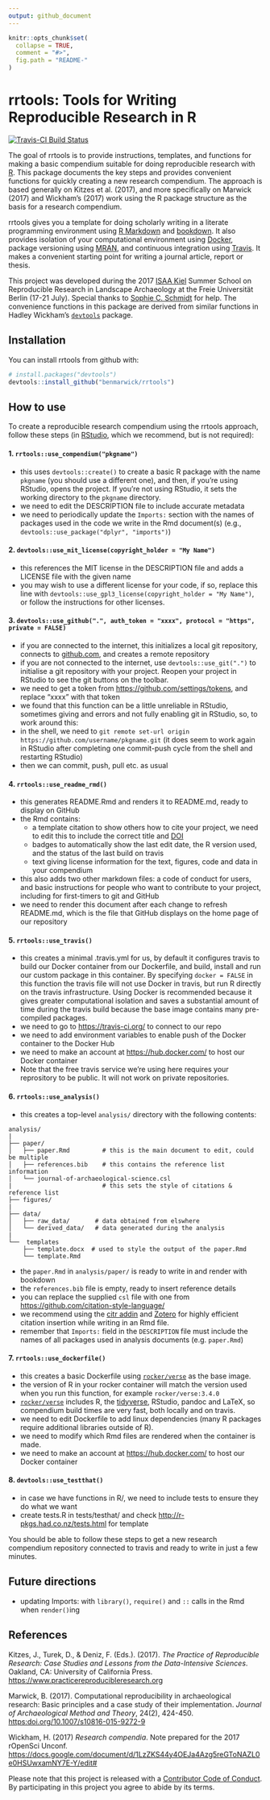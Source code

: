 ```yaml
---
output: github_document
---
```


<!-- README.md is generated from README.Rmd. Please edit that file -->

```r
knitr::opts_chunk$set(
  collapse = TRUE,
  comment = "#>",
  fig.path = "README-"
)
```

# rrtools: Tools for Writing Reproducible Research in R

[![Travis-CI Build Status](https://travis-ci.org/benmarwick/rrtools.svg?branch=master)](https://travis-ci.org/benmarwick/rrtools)

The goal of rrtools is to provide instructions, templates, and functions for making a basic compendium suitable for doing reproducible research with [R](https://www.r-project.org). This package documents the key steps and provides convenient functions for quickly creating a new research compendium. The approach is based generally on Kitzes et al. (2017), and more specifically on Marwick (2017) and Wickham's (2017) work using the R package structure as the basis for a research compendium.

rrtools gives you a template for doing scholarly writing in a literate programming environment using [R Markdown](http://rmarkdown.rstudio.com) and [bookdown](https://bookdown.org/home/about.html). It also provides isolation of your computational environment using [Docker](https://www.docker.com/what-docker), package versioning using [MRAN](https://mran.microsoft.com/documents/rro/reproducibility/), and continuous integration using [Travis](https://docs.travis-ci.com/user/for-beginners). It makes a convenient starting point for writing a journal article, report or thesis.

This project was developed during the 2017 [ISAA Kiel](https://isaakiel.github.io/) Summer School on Reproducible Research in Landscape Archaeology at the Freie Universität Berlin (17-21 July). Special thanks to [Sophie C. Schmidt](https://github.com/SCSchmidt) for help. The convenience functions in this package are derived from similar functions in Hadley Wickham's [`devtools`](https://github.com/hadley/devtools) package.

## Installation

You can install rrtools from github with:

```r
# install.packages("devtools")
devtools::install_github("benmarwick/rrtools")
```

## How to use

To create a reproducible research compendium using the rrtools approach, follow these steps (in [RStudio](https://www.rstudio.com/products/rstudio/#Desktop), which we recommend, but is not required):

#### 1. `rrtools::use_compendium("pkgname")`

- this uses `devtools::create()` to create a basic R package with the name `pkgname` (you should use a different one), and then, if you're using RStudio, opens the project. If you're not using RStudio, it sets the working directory to the `pkgname` directory.
- we need to edit the DESCRIPTION file to include accurate metadata
- we need to periodically update the `Imports:` section with the names of packages used in the code we write in the Rmd document(s) (e.g., `devtools::use_package("dplyr", "imports")`)

#### 2. `devtools::use_mit_license(copyright_holder = "My Name")`

- this references the MIT license in the DESCRIPTION file and adds a LICENSE file with the given name
- you may wish to use a different license for your code, if so, replace this line with `devtools::use_gpl3_license(copyright_holder = "My Name")`, or follow the instructions for other licenses.

#### 3. `devtools::use_github(".", auth_token = "xxxx", protocol = "https", private = FALSE)`

- if you are connected to the internet, this initializes a local git repository, connects to [github.com](https://github.com), and creates a remote repository
- if you are not connected to the internet, use `devtools::use_git(".")` to initialise a git repository with your project. Reopen your project in RStudio to see the git buttons on the toolbar.
- we need to get a token from <https://github.com/settings/tokens>, and replace "xxxx" with that token
- we found that this function can be a little unreliable in RStudio, sometimes giving and errors and not fully enabling git in RStudio, so, to work around this:
- in the shell, we need to `git remote set-url origin https://github.com/username/pkgname.git` (it does seem to work again in RStudio after completing one commit-push cycle from the shell and restarting RStudio)
- then we can commit, push, pull etc. as usual

#### 4. `rrtools::use_readme_rmd()`

- this generates README.Rmd and renders it to README.md, ready to display on GitHub
- the Rmd contains:
    + a template citation to show others how to cite your project, we need to edit this to include the correct title and [DOI](https://doi.org)
    + badges to automatically show the last edit date, the R version used, and the status of the last build on travis
    + text giving license information for the text, figures, code and data in your compendium
- this also adds two other markdown files: a code of conduct for users, and basic instructions for people who want to contribute to your project, including for first-timers to git and GitHub
- we need to render this document after each change to refresh README.md, which is the file that GitHub displays on the home page of our repository

#### 5. `rrtools::use_travis()`

- this creates a minimal .travis.yml for us, by default it configures travis to build our Docker container from our Dockerfile, and build, install and run our custom package in this container. By specifying `docker = FALSE` in this function the travis file will not use Docker in travis, but run R directly on the travis infrastructure. Using Docker is recommended because it gives greater computational isolation and saves a substantial amount of time during the travis build because the base image contains many pre-compiled packages.
- we need to go to <https://travis-ci.org/> to connect to our repo
- we need to add environment variables to enable push of the Docker container to the Docker Hub
- we need to make an account at <https://hub.docker.com/> to host our Docker container
- Note that the free travis service we're using here requires your reprository to be public. It will not work on private repositories.

#### 6. `rrtools::use_analysis()`

- this creates a top-level `analysis/` directory with the following contents:

```
analysis/
|
├── paper/
│   ├── paper.Rmd         # this is the main document to edit, could be multiple
│   ├── references.bib    # this contains the reference list information
│   └── journal-of-archaeological-science.csl
|                         # this sets the style of citations & reference list
├── figures/
|
├── data/
│   ├── raw_data/       # data obtained from elswhere
│   └── derived_data/   # data generated during the analysis
|
└──  templates
    ├── template.docx  # used to style the output of the paper.Rmd
    └── template.Rmd
```

- the `paper.Rmd` in `analysis/paper/` is ready to write in and render with bookdown
- the `references.bib` file is empty, ready to insert reference details
- you can replace the supplied `csl` file with one from <https://github.com/citation-style-language/>
- we recommend using the [citr addin](https://github.com/crsh/citr) and [Zotero](https://www.zotero.org/) for highly efficient citation insertion while writing in an Rmd file.
- remember that `Imports:` field in the `DESCRIPTION` file must include the names of all packages used in analysis documents (e.g. `paper.Rmd`)

#### 7. `rrtools::use_dockerfile()`

- this creates a basic Dockerfile using [`rocker/verse`](https://github.com/rocker-org/rocker) as the base image.
- the version of R in your rocker container will match the version used when you run this function, for example `rocker/verse:3.4.0`
- [`rocker/verse`](https://github.com/rocker-org/rocker) includes R, the [tidyverse](http://tidyverse.org/), RStudio, pandoc and LaTeX, so compendium build times are very fast, both locally and on travis.
- we need to edit Dockerfile to add linux dependencies (many R packages require additional libraries outside of R).
- we need to modify which Rmd files are rendered when the container is made.
- we need to make an account at <https://hub.docker.com/> to host our Docker container

#### 8. `devtools::use_testthat()`

- in case we have functions in R/, we need to include tests to ensure they do what we want
- create tests.R in tests/testhat/ and check <http://r-pkgs.had.co.nz/tests.html> for template

You should be able to follow these steps to get a new research compendium repository connected to travis and ready to write in just a few minutes.

## Future directions

- updating Imports: with `library()`, `require()` and `::` calls in the Rmd when `render()`ing

## References

Kitzes, J., Turek, D., & Deniz, F. (Eds.). (2017). _The Practice of Reproducible Research: Case Studies and Lessons from the Data-Intensive Sciences_. Oakland, CA: University of California Press. <https://www.practicereproducibleresearch.org>

Marwick, B. (2017). Computational reproducibility in archaeological research: Basic principles and a case study of their implementation. _Journal of Archaeological Method and Theory_, 24(2), 424-450. <https:doi.org/10.1007/s10816-015-9272-9>

Wickham, H. (2017) _Research compendia_. Note prepared for the 2017 rOpenSci Unconf. <https://docs.google.com/document/d/1LzZKS44y4OEJa4Azg5reGToNAZL0e0HSUwxamNY7E-Y/edit#>

Please note that this project is released with a [Contributor Code of Conduct](CONDUCT.md). By participating in this project you agree to abide by its terms.
